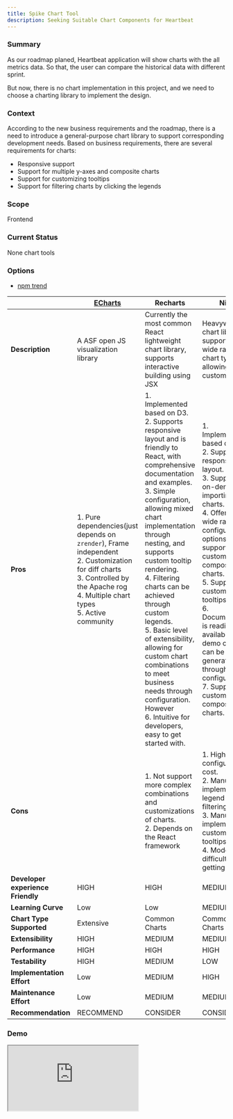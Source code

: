 ```yaml
---
title: Spike Chart Tool
description: Seeking Suitable Chart Components for Heartbeat
---
```


### Summary

As our roadmap planed, Heartbeat application will show charts with the all metrics data.
So that, the user can compare the historical data with different sprint.

But now, there is no chart implementation in this project, and we need to choose a charting library to implement the design.

### Context

According to the new business requirements and the roadmap, there is a need to introduce a general-purpose chart library to support corresponding development needs. Based on business requirements, there are several requirements for charts:
* Responsive support
* Support for multiple y-axes and composite charts
* Support for customizing tooltips
* Support for filtering charts by clicking the legends

### Scope

Frontend

### Current Status

None chart tools

### Options

- [npm trend](https://npmtrends.com/@nivo/core-vs-Nivo-vs-apexcharts-vs-d3-vs-echarts-vs-recharts-vs-victory-core)

|                                   |[ECharts](https://echarts.apache.org/en/index.html) | **Recharts**                                                 | **Nivo**                                                     | **Victory**                                                  |
|-----------------------------------|-|--------------------------------------------------------------|--------------------------------------------------------------|--------------------------------------------------------------|
| **Description**                   |A ASF open JS visualization library      | Currently the most common React lightweight chart library, supports interactive building using JSX | Heavyweight chart library supporting a wide range of chart types, allowing for custom charts | Completely custom, interactive chart library with customization options |
| **Pros**                          |1. Pure dependencies(just depends on `zrender`), Frame independent<br /> 2. Customization for diff charts <br /> 3. Controlled by the Apache rog <br /> 4. Multiple chart types<br />5. Active community | 1. Implemented based on D3.<br />2. Supports responsive layout and is friendly to React, with comprehensive documentation and examples.<br />3. Simple configuration, allowing mixed chart implementation through nesting, and supports custom tooltip rendering.<br/>4. Filtering charts can be achieved through custom legends.<br/>5. Basic level of extensibility, allowing for custom chart combinations to meet business needs through configuration. However<br/>6. Intuitive for developers, easy to get started with. | 1. Implemented based on D3.<br/>2. Supports responsive layout.<br/>3. Supports on-demand importing of charts.<br/>4. Offers a wide range of configurable options, supporting custom composite charts.<br/>5. Supports custom tooltips.<br/>6. Documentation is readily available, and demo code can be generated through configuration.<br/>7. Supports custom composite charts.<br/> | 1. Completely implemented based on customization and personalization for charts.<br/>2. Friendly to React, allowing chart construction using JSX nodes.<br/>3. Complete extensibility, capable of building charts entirely from scratch. |
| **Cons**                          | | 1.  Not support more complex combinations and customizations of charts.<br /> 2. Depends on the React framework | 1. High configuration cost.<br/>2. Manually implement legend filtering.<br />3. Manually implement custom tooltips.<br/>4. Moderate difficulty getting started. | 1. High configuration cost.<br/>2. Difficulty in getting started.<br/>3. High learning cost. |
| **Developer experience Friendly** |HIGH                                     | HIGH                                                        | MEDIUM                                                       | LOW                                                          |
| **Learning Curve**                |Low                                      | Low                                                         | MEDIUM                                                       | LOW                                                          |
| **Chart Type Supported**          |Extensive                                | Common Charts                                               | Common Charts                                                | Common Charts                                                |
| **Extensibility**                 |HIGH                                     | MEDIUM                                                      | MEDIUM                                                       | HIGH                                                         |
| **Performance**                   |HIGH                                     | HIGH                                                        | HIGH                                                         | HIGH                                                         |
| **Testability**                   |HIGH                                     | MEDIUM                                                      | LOW                                                          | MEDIUM                                                       |
| **Implementation Effort**         |Low                                      | MEDIUM                                                      | HIGH                                                         | HIGH                                                         |
| **Maintenance Effort**            |Low                                      | MEDIUM                                                      | MEDIUM                                                       | HIGH                                                         |
| **Recommendation**                |RECOMMEND                                | CONSIDER                                                    | CONSIDER                                                     | DECLINE                                                      |

### Demo

<iframe src='https://stackblitz.com/edit/heartbeat-charts-spike?embed=1&file=src%2FCharts.tsx' />

### Decision

**Choosing to use Echarts as the new charting library.**
